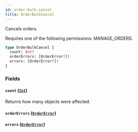 ```yaml
---
id: order-bulk-cancel
title: OrderBulkCancel
---
```


Cancels orders.

Requires one of the following permissions: MANAGE_ORDERS.

```graphql
type OrderBulkCancel {
  count: Int!
  orderErrors: [OrderError!]!
  errors: [OrderError!]!
}
```

### Fields

#### `count` ([`Int`](../../../developer/api-reference/scalars/int))

Returns how many objects were affected.

#### `orderErrors` ([`OrderError`](../../../developer/api-reference/objects/order-error))

#### `errors` ([`OrderError`](../../../developer/api-reference/objects/order-error))
